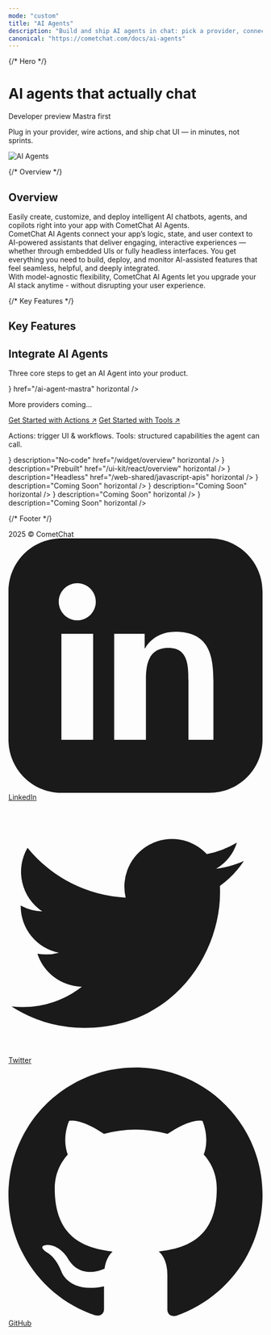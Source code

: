 ```yaml
---
mode: "custom"
title: "AI Agents"
description: "Build and ship AI agents in chat: pick a provider, connect your agent, and export UI or embed widgets."
canonical: "https://cometchat.com/docs/ai-agents"
---
```



{/* Hero */}
<div className="relative w-full flex items-center justify-center" style={{ height: '16rem', overflow: 'hidden' }}>
	<div className="absolute inset-0 bg-primary dark:bg-primary-light" style={{ opacity: 0.06 }}/>
	<div style={{maxWidth: '70rem', margin: '0 auto', padding: '0 1.25rem' }}>
		<Columns cols={2} className="items-center gap-x-12">
			<div>
        <h1 className="text-gray-700 dark:text-white" style={{ fontSize: '2.1rem', fontWeight: 700 }}>AI agents that actually chat</h1>
        <div className="flex gap-2 mt-2">
          <Badge>Developer preview</Badge>
          <Badge>Mastra first</Badge>
        </div>
        <p className="text-gray-600 dark:text-gray-300 mt-2">Plug in your provider, wire actions, and ship chat UI — in minutes, not sprints.</p>
			</div>
					<div className="flex items-center justify-center">
						<img src="/images/agent-banner.png" alt="AI Agents" className="w-full max-w-[360px]"/>
					</div>
		</Columns>
	</div>
  
</div>

<div style={{marginTop: '2rem', marginBottom: '2rem', maxWidth: '70rem', marginLeft: 'auto', marginRight: 'auto', paddingLeft: '1.25rem', paddingRight: '1.25rem' }}>

{/* Overview */}
<div className="mb-10">
  <h2 className="text-gray-700 dark:text-white text-2xl font-semibold">Overview</h2>

<p className="text-gray-600 dark:text-gray-300">
Easily create, customize, and deploy intelligent AI chatbots, agents, and copilots right into your app with CometChat AI Agents.
<br/>
CometChat AI Agents connect your app’s logic, state, and user context to AI-powered assistants that deliver engaging, interactive experiences — whether through embedded UIs or fully headless interfaces. You get everything you need to build, deploy, and monitor AI-assisted features that feel seamless, helpful, and deeply integrated.
<br/>
With model-agnostic flexibility, CometChat AI Agents let you upgrade your AI stack anytime - without disrupting your user experience.
</p>

</div>


{/* Key Features */}
<div className="mb-10">
  <h2 className="text-gray-700 dark:text-white text-2xl font-semibold">Key Features</h2>

  <CardGroup className="mt-4" cols={3}>
    <Card title="Create & Customize with Ease" description="Create, train, and tailor intelligent chatbots, agents, and copilots to your exact use cases." />
    <Card title="No-Code Integration" description="Add AI agents without writing code using embeddable widgets and guided setup." />
    <Card title="Seamless Integration" description="Deploy via embedded UI or headless APIs wired directly to your app’s logic and state." />
    <Card title="Context-Aware Intelligence" description="Leverage your app’s data and user context for relevant, personalized responses." />
    <Card title="Model-Agnostic Flexibility" description="Swap or upgrade AI models anytime without rebuilding the user experience." />
    <Card title="Frontend Actions" description="Let agents trigger real-time UI updates and interactive components in your app." />
    <Card title="Engaging Experiences" description="Deliver natural, intuitive AI interactions that feel native to your product." />
  </CardGroup>

</div>

<div className="mb-10">
  <h2 className="text-gray-700 dark:text-white text-2xl font-semibold">Integrate AI Agents</h2>
  <p className="text-gray-600 dark:text-gray-300">Three core steps to get an AI Agent into your product.</p>
  <Steps className="mt-6">
    <Step title="Connect your AI Agent" description="Link an existing agent or provider deployment.">
      <CardGroup cols={4} className="mt-4">
        <Card title="Mastra" icon={<img src="/images/mastra.svg" alt="Mastra" />} href="/ai-agent-mastra" horizontal />
        <Card title="LangGraph" description="Coming Soon" horizontal />
        <Card title="Agno" description="Coming Soon" horizontal />
        <Card title="CrewAI Flows" description="Coming Soon" horizontal />
      </CardGroup>
      <p className="text-gray-500 text-sm mt-3">More providers coming…</p>
    </Step>
    <Step title="Setup Frontend Actions & Tools" description="Extend what the agent can do in your UI.">
      <div className="flex flex-wrap gap-3 mt-4">
        <a href="/ai-agent-mastra#actions" className="inline-flex items-center gap-1 px-4 py-2 rounded-md border border-gray-300 dark:border-gray-600 text-sm font-medium hover:bg-gray-50 dark:hover:bg-gray-800" target="_blank">Get Started with Actions ↗</a>
        <a href="/ai-agent-mastra#tools" className="inline-flex items-center gap-1 px-4 py-2 rounded-md border border-gray-300 dark:border-gray-600 text-sm font-medium hover:bg-gray-50 dark:hover:bg-gray-800" target="_blank">Get Started with Tools ↗</a>
      </div>
      <p className="text-gray-500 text-sm mt-3">Actions: trigger UI & workflows. Tools: structured capabilities the agent can call.</p>
    </Step>
    <Step title="Add to your frontend" description="Choose no‑code widget, prebuilt components, or headless SDK.">
      <CardGroup cols={3} className="mt-4">
        <Card title="Widget" icon={<img src="/images/icons/html5.svg" alt="Widget" />} description="No‑code" href="/widget/overview" horizontal />
        <Card title="React UI Kit" icon={<img src="/images/icons/react.svg" alt="React" />} description="Prebuilt" href="/ui-kit/react/overview" horizontal />
        <Card title="JS SDK" icon={<img src="/images/icons/js.svg" alt="JavaScript SDK" />} description="Headless" href="/web-shared/javascript-apis" horizontal />
      </CardGroup>
      <CardGroup cols={4} className="mt-4">
        <Card title="React Native" icon={<img src="/images/icons/react.svg" alt="React Native" />} description="Coming Soon" horizontal />
        <Card title="Android" icon={<img src="/images/icons/android.svg" alt="Android" />} description="Coming Soon" horizontal />
        <Card title="iOS Swift" icon={<img src="/images/icons/swift.svg" alt="iOS Swift" />} description="Coming Soon" horizontal />
        <Card title="Flutter" icon={<img src="/images/icons/flutter.svg" alt="Flutter" />} description="Coming Soon" horizontal />
      </CardGroup>
    </Step>
  </Steps>
</div>

</div>

 {/* Footer */}
<div className="flex flex-col w-full mt-8" style={{ background: 'black' }}>
<div className="bg-black text-gray-400 py-6 px-8 flex flex-col md:flex-row justify-between items-center rounded-t-xl">
  <div className="mb-4 md:mb-0">
    2025 © CometChat
  </div>
  <div className="flex space-x-6 items-center">
    <a href="https://www.linkedin.com/company/cometchat" target="_blank" className="flex items-center space-x-1 hover:text-white transition-colors">
      <svg xmlns="http://www.w3.org/2000/svg" className="h-5 w-5" fill="currentColor" viewBox="0 0 24 24">
        <path d="M19 0h-14c-2.761 0-5 2.239-5 5v14c0 2.762 2.239 5 5 5h14c2.762 0 5-2.238 5-5v-14c0-2.761-2.238-5-5-5zm-11 19h-3v-10h3v10zm-1.5-11.268c-.966 0-1.75-.784-1.75-1.75s.784-1.75 1.75-1.75 1.75.784 1.75 1.75-.784 1.75-1.75 1.75zm13.5 11.268h-3v-5.604c0-1.337-.026-3.059-1.865-3.059-1.865 0-2.15 1.455-2.15 2.96v5.703h-3v-10h2.881v1.367h.041c.402-.76 1.384-1.561 2.847-1.561 3.044 0 3.606 2.003 3.606 4.609v5.585z"/>
      </svg>
      <span>LinkedIn</span>
    </a>
    <a href="https://x.com/cometchat" target="_blank" className="flex items-center space-x-1 hover:text-white transition-colors">
      <svg xmlns="http://www.w3.org/2000/svg" className="h-5 w-5" fill="currentColor" viewBox="0 0 24 24">
        <path d="M22.162 5.656c-.793.352-1.645.589-2.54.696a4.468 4.468 0 0 0 1.958-2.46 9.043 9.043 0 0 1-2.845 1.088 4.496 4.496 0 0 0-7.664 4.1 12.758 12.758 0 0 1-9.272-4.7 4.493 4.493 0 0 0 1.393 6.002 4.46 4.46 0 0 1-2.035-.562v.057a4.497 4.497 0 0 0 3.606 4.41 4.503 4.503 0 0 1-2.029.077 4.502 4.502 0 0 0 4.198 3.12 9.01 9.01 0 0 1-5.575 1.922c-.362 0-.721-.021-1.077-.063a12.73 12.73 0 0 0 6.901 2.021c8.282 0 12.808-6.86 12.808-12.808 0-.195-.005-.388-.014-.58a9.152 9.152 0 0 0 2.25-2.336z"/>
      </svg>
      <span>Twitter</span>
    </a>
    <a href="https://github.com/cometchat" target="_blank" className="flex items-center space-x-1 hover:text-white transition-colors">
      <svg xmlns="http://www.w3.org/2000/svg" className="h-5 w-5" fill="currentColor" viewBox="0 0 24 24">
        <path d="M12 .297c-6.63 0-12 5.373-12 12 0 5.303 3.438 9.8 8.205 11.387.6.113.82-.258.82-.577v-2.17c-3.338.726-4.033-1.416-4.033-1.416-.546-1.387-1.333-1.756-1.333-1.756-1.089-.744.084-.729.084-.729 1.205.084 1.84 1.236 1.84 1.236 1.07 1.835 2.807 1.305 3.495.997.108-.775.418-1.305.76-1.605-2.665-.3-5.467-1.332-5.467-5.932 0-1.31.467-2.382 1.235-3.222-.123-.303-.535-1.523.117-3.176 0 0 1.008-.322 3.3 1.23a11.5 11.5 0 0 1 3.003-.404 11.5 11.5 0 0 1 3.003.404c2.292-1.552 3.298-1.23 3.298-1.23.653 1.653.241 2.873.118 3.176.77.84 1.233 1.912 1.233 3.222 0 4.61-2.807 5.628-5.48 5.922.429.369.813 1.096.813 2.211v3.281c0 .319.218.694.825.576C20.565 22.092 24 17.592 24 12.297c0-6.627-5.373-12-12-12"/>
      </svg>
      <span>GitHub</span>
    </a>
  </div>
</div>
</div>

